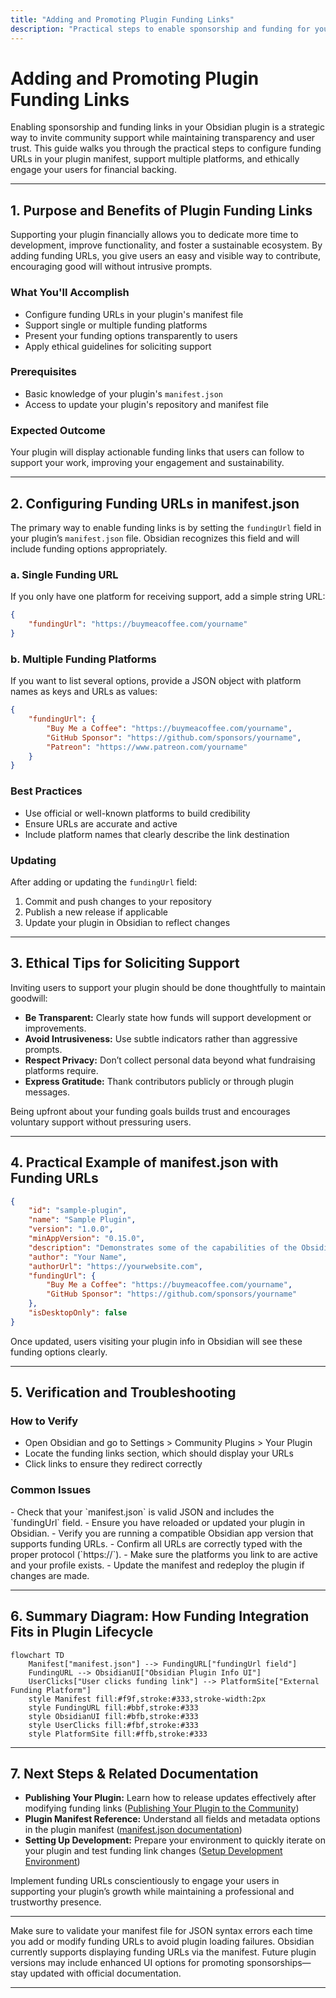 ```yaml
---
title: "Adding and Promoting Plugin Funding Links"
description: "Practical steps to enable sponsorship and funding for your plugin by configuring the appropriate URLs in your manifest, including support for multiple platforms. Covers ethical tips for soliciting user support."
---
```


# Adding and Promoting Plugin Funding Links

Enabling sponsorship and funding links in your Obsidian plugin is a strategic way to invite community support while maintaining transparency and user trust. This guide walks you through the practical steps to configure funding URLs in your plugin manifest, support multiple platforms, and ethically engage your users for financial backing.

---

## 1. Purpose and Benefits of Plugin Funding Links

Supporting your plugin financially allows you to dedicate more time to development, improve functionality, and foster a sustainable ecosystem. By adding funding URLs, you give users an easy and visible way to contribute, encouraging good will without intrusive prompts.

### What You'll Accomplish
- Configure funding URLs in your plugin's manifest file
- Support single or multiple funding platforms
- Present your funding options transparently to users
- Apply ethical guidelines for soliciting support

### Prerequisites
- Basic knowledge of your plugin's `manifest.json`
- Access to update your plugin's repository and manifest file

### Expected Outcome
Your plugin will display actionable funding links that users can follow to support your work, improving your engagement and sustainability.

---

## 2. Configuring Funding URLs in manifest.json

The primary way to enable funding links is by setting the `fundingUrl` field in your plugin’s `manifest.json` file. Obsidian recognizes this field and will include funding options appropriately.

### a. Single Funding URL

If you only have one platform for receiving support, add a simple string URL:

```json
{
    "fundingUrl": "https://buymeacoffee.com/yourname"
}
```

### b. Multiple Funding Platforms

If you want to list several options, provide a JSON object with platform names as keys and URLs as values:

```json
{
    "fundingUrl": {
        "Buy Me a Coffee": "https://buymeacoffee.com/yourname",
        "GitHub Sponsor": "https://github.com/sponsors/yourname",
        "Patreon": "https://www.patreon.com/yourname"
    }
}
```

### Best Practices
- Use official or well-known platforms to build credibility
- Ensure URLs are accurate and active
- Include platform names that clearly describe the link destination

### Updating
After adding or updating the `fundingUrl` field:
1. Commit and push changes to your repository
2. Publish a new release if applicable
3. Update your plugin in Obsidian to reflect changes

---

## 3. Ethical Tips for Soliciting Support

Inviting users to support your plugin should be done thoughtfully to maintain goodwill:

- **Be Transparent:** Clearly state how funds will support development or improvements.
- **Avoid Intrusiveness:** Use subtle indicators rather than aggressive prompts.
- **Respect Privacy:** Don’t collect personal data beyond what fundraising platforms require.
- **Express Gratitude:** Thank contributors publicly or through plugin messages.

<Tip>
Being upfront about your funding goals builds trust and encourages voluntary support without pressuring users.
</Tip>

---

## 4. Practical Example of manifest.json with Funding URLs

```json
{
    "id": "sample-plugin",
    "name": "Sample Plugin",
    "version": "1.0.0",
    "minAppVersion": "0.15.0",
    "description": "Demonstrates some of the capabilities of the Obsidian API.",
    "author": "Your Name",
    "authorUrl": "https://yourwebsite.com",
    "fundingUrl": {
        "Buy Me a Coffee": "https://buymeacoffee.com/yourname",
        "GitHub Sponsor": "https://github.com/sponsors/yourname"
    },
    "isDesktopOnly": false
}
```

Once updated, users visiting your plugin info in Obsidian will see these funding options clearly.

---

## 5. Verification and Troubleshooting

### How to Verify
- Open Obsidian and go to Settings > Community Plugins > Your Plugin
- Locate the funding links section, which should display your URLs
- Click links to ensure they redirect correctly

### Common Issues

<AccordionGroup title="Troubleshooting Funding URLs">
<Accordion title="Funding links do not appear">
- Check that your `manifest.json` is valid JSON and includes the `fundingUrl` field.
- Ensure you have reloaded or updated your plugin in Obsidian.
- Verify you are running a compatible Obsidian app version that supports funding URLs.
</Accordion>
<Accordion title="Links are incorrect or broken">
- Confirm all URLs are correctly typed with the proper protocol (`https://`).
- Make sure the platforms you link to are active and your profile exists.
- Update the manifest and redeploy the plugin if changes are made.
</Accordion>
</AccordionGroup>

---

## 6. Summary Diagram: How Funding Integration Fits in Plugin Lifecycle

```mermaid
flowchart TD
    Manifest["manifest.json"] --> FundingURL["fundingUrl field"]
    FundingURL --> ObsidianUI["Obsidian Plugin Info UI"]
    UserClicks["User clicks funding link"] --> PlatformSite["External Funding Platform"]
    style Manifest fill:#f9f,stroke:#333,stroke-width:2px
    style FundingURL fill:#bbf,stroke:#333
    style ObsidianUI fill:#bfb,stroke:#333
    style UserClicks fill:#fbf,stroke:#333
    style PlatformSite fill:#ffb,stroke:#333
```

---

## 7. Next Steps & Related Documentation

- **Publishing Your Plugin:** Learn how to release updates effectively after modifying funding links ([Publishing Your Plugin to the Community](https://obsidian.md/obsidian-sample-plugin-guides/release-publish-best-practices/publishing-to-community))
- **Plugin Manifest Reference:** Understand all fields and metadata options in the plugin manifest ([manifest.json documentation](https://obsidian.md/obsidian-sample-plugin-guides/overview/features-architecture/integration-points))
- **Setting Up Development:** Prepare your environment to quickly iterate on your plugin and test funding link changes ([Setup Development Environment](https://obsidian.md/obsidian-sample-plugin-guides/getting-started-workflows/setup-development-environment))

Implement funding URLs conscientiously to engage your users in supporting your plugin’s growth while maintaining a professional and trustworthy presence.

---

<Check>
Make sure to validate your manifest file for JSON syntax errors each time you add or modify funding URLs to avoid plugin loading failures.
</Check>

<Note>
Obsidian currently supports displaying funding URLs via the manifest. Future plugin versions may include enhanced UI options for promoting sponsorships—stay updated with official documentation.
</Note>

---